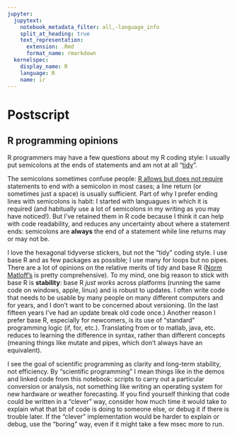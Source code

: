 ---
jupyter:
  jupytext:
    notebook_metadata_filter: all,-language_info
    split_at_heading: true
    text_representation:
      extension: .Rmd
      format_name: rmarkdown
  kernelspec:
    display_name: R
    language: R
    name: ir
---

# Postscript
## R programming opinions
R programmers may have a few questions about my R coding style: I usually put semicolons at the ends of statements and am not at all "[tidy](https://www.tidyverse.org/)".

The semicolons sometimes confuse people: [R allows but does not require](https://cran.r-project.org/doc/manuals/r-devel/R-lang.html#Control-structures) statements to end with a semicolon in most cases; a line return (or sometimes just a space) is usually sufficient. Part of why I prefer ending lines with semicolons is habit: I started with languagues in which it is required (and habitually use a lot of semicolons in my writing as you may have noticed!). But I've retained them in R code because I think it can help with code readability, and reduces any uncertainty about where a statement ends: semicolons are **always** the end of a statement while line returns may or may not be. 

I love the hexagonal tidyverse stickers, but not the "tidy" coding style. I use base R and as few packages as possible; I use many for loops but no pipes. There are a lot of opinions on the relative merits of tidy and base R ([Norm Matloff's](https://github.com/matloff/TidyverseSkeptic) is pretty comprehensive). To my mind, one big reason to stick with base R is **stability**: base R *just works* across platforms (running the same code on windows, apple, linux) and is robust to updates. I often write code that needs to be usable by many people on many different computers and for years, and I don't want to be concerned about versioning. (In the last fifteen years I've had an update break old code once.) Another reason I prefer base R, especially for newcomers, is its use of "standard" programming logic (if, for, etc.). Translating from or to matlab, java, etc. reduces to learning the difference in syntax, rather than different concepts (meaning things like mutate and pipes, which don't always have an equivalent).

I see the goal of scientific programming as clarity and long-term stability, not efficiency. By "scientific programming" I mean things like in the demos and linked code from this notebook: scripts to carry out a particular conversion or analysis, not something like writing an operating system for new hardware or weather forecasting. If you find yourself thinking that code could be written in a "clever" way, consider how much time it would take to explain what that bit of code is doing to someone else, or debug it if there is trouble later. If the "clever" implementation would be harder to explain or debug, use the "boring" way, even if it might take a few msec more to run.